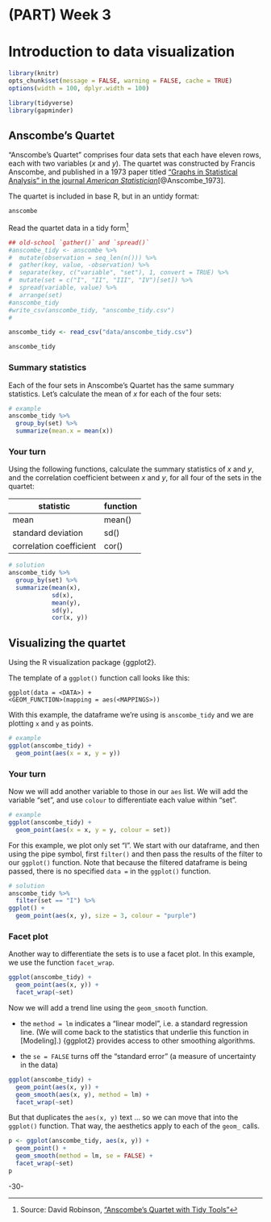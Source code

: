 <!-- 
This file by Martin Monkman 
is licensed under a Creative Commons Attribution 4.0 International License
https://creativecommons.org/licenses/by/4.0/  
-->

# (PART) Week 3 {-} 

<!-- 
This file by Martin Monkman is licensed under a Creative Commons Attribution 4.0 International License
-->



# Introduction to data visualization {#data-viz}


```r
library(knitr)
opts_chunk$set(message = FALSE, warning = FALSE, cache = TRUE)
options(width = 100, dplyr.width = 100)

library(tidyverse)
library(gapminder)
```




## Anscombe's Quartet


"Anscombe's Quartet" comprises four data sets that each have eleven rows, each with two variables (_x_ and _y_). The quartet was constructed by Francis Anscombe, and published in a 1973 paper titled ["Graphs in Statistical Analysis" in the journal _American Statistician_](https://www.sjsu.edu/faculty/gerstman/StatPrimer/anscombe1973.pdf)[@Anscombe_1973].

The quartet is included in base R, but in an untidy format:

```r
anscombe
```


Read the quartet data in a tidy form^[Source: David Robinson, ["Anscombe’s Quartet with Tidy Tools"](https://rpubs.com/dgrtwo/tidy-anscombe)]



```r
## old-school `gather()` and `spread()`
#anscombe_tidy <- anscombe %>%
#  mutate(observation = seq_len(n())) %>%
#  gather(key, value, -observation) %>%
#  separate(key, c("variable", "set"), 1, convert = TRUE) %>%
#  mutate(set = c("I", "II", "III", "IV")[set]) %>%
#  spread(variable, value) %>%
#  arrange(set)
#anscombe_tidy
#write_csv(anscombe_tidy, "anscombe_tidy.csv")
#
```


```r
anscombe_tidy <- read_csv("data/anscombe_tidy.csv")

anscombe_tidy
```



### Summary statistics

Each of the four sets in Anscombe's Quartet has the same summary statistics. Let's calculate the mean of _x_ for each of the four sets:


```r
# example
anscombe_tidy %>%
  group_by(set) %>%
  summarize(mean.x = mean(x))
```

### Your turn

Using the following functions, calculate the summary statistics of _x_ and _y_, and the correlation coefficient between _x_ and _y_, for all four of the sets in the quartet:

 | statistic | function |
 | ----       | ----      |
 | mean      | mean()   |
 | standard deviation | sd() |
 | correlation coefficient | cor() |
 
 

```r
# solution
anscombe_tidy %>% 
  group_by(set) %>% 
  summarize(mean(x), 
            sd(x), 
            mean(y), 
            sd(y), 
            cor(x, y))
```



## Visualizing the quartet

Using the R visualization package {ggplot2}.

The template of a `ggplot()` function call looks like this:

`ggplot(data = <DATA>) + ` <BR>
`  <GEOM_FUNCTION>(mapping = aes(<MAPPINGS>))`  


With this example, the dataframe we're using is `anscombe_tidy` and we are plotting `x` and `y` as points.

```r
# example
ggplot(anscombe_tidy) + 
  geom_point(aes(x = x, y = y)) 
```


### Your turn


Now we will add another variable to those in our `aes` list. We will add the variable "set", and use `colour` to differentiate each value within "set".

```r
# example
ggplot(anscombe_tidy) + 
  geom_point(aes(x = x, y = y, colour = set)) 
```


For this example, we plot only set "I". We start with our dataframe, and then using the pipe symbol, first `filter()` and then pass the results of the filter to our `ggplot()` function. Note that because the filtered dataframe is being passed, there is no specified `data =` in the `ggplot()` function.

```r
# solution
anscombe_tidy %>%
  filter(set == "I") %>%
ggplot() + 
  geom_point(aes(x, y), size = 3, colour = "purple")
```


### Facet plot


Another way to differentiate the sets is to use a facet plot. In this example, we use the function `facet_wrap`. 

```r
ggplot(anscombe_tidy) + 
  geom_point(aes(x, y)) + 
  facet_wrap(~set)
```


Now we will add a trend line using the `geom_smooth` function.

* the `method = lm` indicates a "linear model", i.e. a standard regression line. (We will come back to the statistics that underlie this function in [Modeling].) {ggplot2} provides access to other smoothing algorithms.

* the `se = FALSE` turns off the "standard error" (a measure of uncertainty in the data)

```r
ggplot(anscombe_tidy) + 
  geom_point(aes(x, y)) + 
  geom_smooth(aes(x, y), method = lm) +
  facet_wrap(~set)
```


But that duplicates the `aes(x, y)` text ... so we can move that into the `ggplot()` function. That way, the aesthetics apply to each of the `geom_` calls.


```r
p <- ggplot(anscombe_tidy, aes(x, y)) + 
  geom_point() + 
  geom_smooth(method = lm, se = FALSE) + 
  facet_wrap(~set)
p
```


-30-

